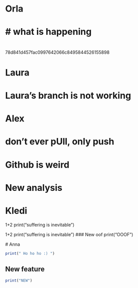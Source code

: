 # Orla

# what is happening
=======

# 
78d841d457fac0997642066c8495844526155898

# Laura
# Laura's branch is not working
# 

# Alex

# don't ever pUll, only push
# Github is weird 
# New analysis
# Kledi


1+2 print("suffering is inevitable")


1+2
print("suffering is inevitable")
### New oof
print("OOOF")

 \# Anna 
 
```r
print(" Ho ho ho :) ")
```

## New feature

```r
print("NEW")
```
